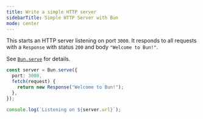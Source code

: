 ---
title: Write a simple HTTP server
sidebarTitle: Simple HTTP Server with Bun
mode: center
---

This starts an HTTP server listening on port `3000`. It responds to all requests with a `Response` with status `200` and body `"Welcome to Bun!"`.

See [`Bun.serve`](https://bun.com/docs/api/http) for details.

```ts server.ts icon="/icons/typescript.svg"
const server = Bun.serve({
  port: 3000,
  fetch(request) {
    return new Response("Welcome to Bun!");
  },
});

console.log(`Listening on ${server.url}`);
```
